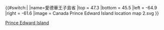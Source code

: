 {{#switch:{{{1}}}|
|name=愛德華王子島省
|top = 47.3
|bottom = 45.5
|left = -64.9
|right = -61.6
|image = Canada Prince Edward Island location map 2.svg
}}<noinclude>{{Location map/Info|Canada Prince Edward Island}}
{{Documentation}}
[[Category:加拿大地理位置圖模板|Prince Edward Island]]
</noinclude>